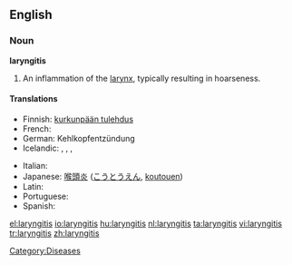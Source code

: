 ==English==
===Noun===
'''laryngitis'''

#An inflammation of the [[larynx]], typically resulting in hoarseness.

====Translations====
{{trans-top|inflammation of the larynx}}
* Finnish: [[kurkunpään tulehdus]]
* French: {{t+|fr|laryngite}}
* German: Kehlkopfentzündung
* Icelandic: {{t|is|barkakýlisbólga|f}}, {{t|is|barkakýliskvef|n}}, {{t|is|raddbandakvef|n}}, {{t|is|barkabólga|f}}
{{trans-mid}}
* Italian: {{t-|it|laringite|lang=it|f}}
* Japanese: [[喉頭炎]] ([[こうとうえん]], [[koutouen]])
* Latin: {{t-|la|laryngitis}}
* Portuguese: {{t+|pt|laringite}}
* Spanish: {{t-|es|laringite}}
{{trans-bottom}}

[[Category:Diseases]]

[[el:laryngitis]]
[[io:laryngitis]]
[[hu:laryngitis]]
[[nl:laryngitis]]
[[ta:laryngitis]]
[[vi:laryngitis]]
[[tr:laryngitis]]
[[zh:laryngitis]]